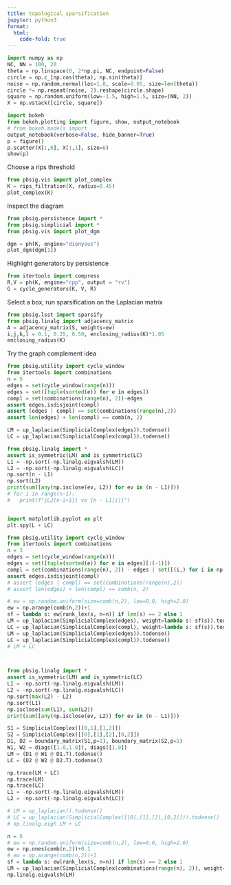```yaml
---
title: topological sparsification
jupyter: python3
format:
  html:
    code-fold: true 
---
```


```python
import numpy as np
NC, NN = 100, 20 
theta = np.linspace(0, 2*np.pi, NC, endpoint=False)
circle = np.c_[np.cos(theta), np.sin(theta)]
noise = np.random.normal(loc=1.0, scale=0.05, size=len(theta))
circle *= np.repeat(noise, 2).reshape(circle.shape)
square = np.random.uniform(low=-1.5, high=1.5, size=(NN, 2))
X = np.vstack([circle, square])
```

```python
import bokeh 
from bokeh.plotting import figure, show, output_notebook
# from bokeh.models import 
output_notebook(verbose=False, hide_banner=True)
p = figure()
p.scatter(X[:,0], X[:,1], size=6)
show(p)
```

Choose a rips threshold

```python
from pbsig.vis import plot_complex
K = rips_filtration(X, radius=0.45)
plot_complex(K)
```

Inspect the diagram

```python
from pbsig.persistence import * 
from pbsig.simplicial import *
from pbsig.vis import plot_dgm

dgm = ph(K, engine="dionysus")
plot_dgm(dgm[1])
```

Highlight generators by persistence

```python
from itertools import compress
R,V = ph(K, engine="cpp", output = "rv")
G = cycle_generators(K, V, R)
```

Select a box, run sparsification on the Laplacian matrix

```python
from pbsig.lsst import sparsify
from pbsig.linalg import adjacency_matrix
A = adjacency_matrix(S, weights=ew)
i,j,k,l = 0.1, 0.25, 0.50, enclosing_radius(K)*1.05
enclosing_radius(K)
```

Try the graph complement idea

```python
from pbsig.utility import cycle_window
from itertools import combinations
n = 5
edges = set(cycle_window(range(n)))
edges = set([tuple(sorted(e)) for e in edges])
compl = set(combinations(range(n), 2))-edges
assert edges.isdisjoint(compl)
assert (edges | compl) == set(combinations(range(n),2))
assert len(edges) + len(compl) == comb(n, 2)

LM = up_laplacian(SimplicialComplex(edges)).todense()
LC = up_laplacian(SimplicialComplex(compl)).todense()

from pbsig.linalg import * 
assert is_symmetric(LM) and is_symmetric(LC)
L1 = -np.sort(-np.linalg.eigvalsh(LM))
L2 = -np.sort(-np.linalg.eigvalsh(LC))
np.sort(n - L1)
np.sort(L2)
print(sum([any(np.isclose(ev, L2)) for ev in (n - L1)]))
# for i in range(n-1):
#   print(f"{L2[n-i+1]} vs {n - L1[i]}")


import matplotlib.pyplot as plt 
plt.spy(L + LC)
```

```python

from pbsig.utility import cycle_window
from itertools import combinations
n = 3
edges = set(cycle_window(range(n)))
edges = set([tuple(sorted(e)) for e in edges][:(-1)])
compl = set(combinations(range(n), 2)) - edges | set([(i,) for i in np.arange(n)])
assert edges.isdisjoint(compl)
# assert (edges | compl) == set(combinations(range(n),2))
# assert len(edges) + len(compl) == comb(n, 2)

# ew = np.random.uniform(size=comb(n,2), low=0.0, high=2.0)
ew = np.arange(comb(n,2))+1
sf = lambda s: ew[rank_lex(s, n=n)] if len(s) == 2 else 1
LM = up_laplacian(SimplicialComplex(edges), weight=lambda s: sf(s)).todense()
LC = up_laplacian(SimplicialComplex(compl), weight=lambda s: sf(s)).todense()
LM = up_laplacian(SimplicialComplex(edges)).todense()
LC = up_laplacian(SimplicialComplex(compl)).todense()
# LM + LC



from pbsig.linalg import * 
assert is_symmetric(LM) and is_symmetric(LC)
L1 = -np.sort(-np.linalg.eigvalsh(LM))
L2 = -np.sort(-np.linalg.eigvalsh(LC))
np.sort(max(L2) - L2)
np.sort(L1)
np.isclose(sum(L1), sum(L2))
print(sum([any(np.isclose(ev, L2)) for ev in (n - L1)]))
```

```python
S1 = SimplicialComplex([[0,1],[1,2]])
S2 = SimplicialComplex([[0],[1],[2],[0,2]])
D1, D2 = boundary_matrix(S1,p=1), boundary_matrix(S2,p=1)
W1, W2 = diags([1.0,1.0]), diags([1.0])
LM = (D1 @ W1 @ D1.T).todense()
LC = (D2 @ W2 @ D2.T).todense()

np.trace(LM + LC)
np.trace(LM)
np.trace(LC)
L1 = -np.sort(-np.linalg.eigvalsh(LM))
L2 = -np.sort(-np.linalg.eigvalsh(LC))

# LM = up_laplacian().todense()
# LC = up_laplacian(SimplicialComplex([[0],[1],[2],[0,2]])).todense()
# np.linalg.eigh LM + LC
```

```python
n = 5
# ew = np.random.uniform(size=comb(n,2), low=0.0, high=2.0)
ew = np.ones(comb(n,2))+0.1
# ew = np.arange(comb(n,2))+1
sf = lambda s: ew[rank_lex(s, n=n)] if len(s) == 2 else 1
LM = up_laplacian(SimplicialComplex(combinations(range(n), 2)), weight=lambda s: sf(s)).todense()
np.linalg.eigvalsh(LM)
```
